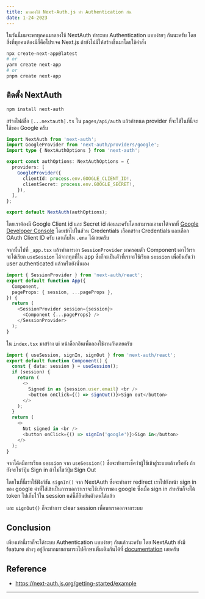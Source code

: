 ```yaml
---
title: มาลองใช้ Next-Auth.js ทํา Authentication กัน
date: 1-24-2023
---
```


ในวันนี้ผมจะพาทุกคนมาลองใช้ NextAuth ทําระบบ Authentication แบบง่ายๆ กันนะครับ โดยสิ่งที่ทุกคนต้องมีก็คือโปรเจค Next.js ถ้ายังไม่มีให้สร้างขึ้นมาโดยใช้คําสั่ง

```bash
npx create-next-app@latest
# or
yarn create next-app
# or
pnpm create next-app
```

## ติดตั้ง NextAuth

```bash
npm install next-auth
```

สร้างไฟล์ชื่อ `[...nextauth].ts` ใน `pages/api/auth`
แล้วกําหนด provider ที่จะใช้ในที่นี้จะใช้ของ Google ครับ

```ts
import NextAuth from 'next-auth';
import GoogleProvider from 'next-auth/providers/google';
import type { NextAuthOptions } from 'next-auth';

export const authOptions: NextAuthOptions = {
  providers: [
    GoogleProvider({
      clientId: process.env.GOOGLE_CLIENT_ID!,
      clientSecret: process.env.GOOGLE_SECRET!,
    }),
  ],
};

export default NextAuth(authOptions);
```

โดยเราต้องมี Google Client id และ Secret id ก่อนนะครับโดยสามารถเอามาได้จากที่ [Google Developer Console](https://console.developers.google.com)
โดยเข้าไปในส่วน Credentials เลือกสร้าง Credentials และเลือก OAuth Client ID ครับ เอาเก็บใน `.env` ได้เลยครับ

จากนั้นไปที่ `_app.tsx` แล้วทําการเอา `SessionProvider` มาครอบตัว Component เอาไว้เราจะได้เรียก `useSession` ได้จากทุกที่ใน app ซึ่งก็จะเป็นตัวที่เราจะใช้เรียก `session` เพื่อยืนยันว่า user authenticated แล้วหรือยังนั่นเอง

```ts
import { SessionProvider } from 'next-auth/react';
export default function App({
  Component,
  pageProps: { session, ...pageProps },
}) {
  return (
    <SessionProvider session={session}>
      <Component {...pageProps} />
    </SessionProvider>
  );
}
```

ใน `index.tsx` มาสร้าง ui หน้าล็อกอินเพื่อลองใช้งานกันเลยครับ

```ts
import { useSession, signIn, signOut } from 'next-auth/react';
export default function Component() {
  const { data: session } = useSession();
  if (session) {
    return (
      <>
        Signed in as {session.user.email} <br />
        <button onClick={() => signOut()}>Sign out</button>
      </>
    );
  }
  return (
    <>
      Not signed in <br />
      <button onClick={() => signIn('google')}>Sign in</button>
    </>
  );
}
```

จากโค้ดมีการเรียก `session` จาก `useSession()` ซึ่งจะทําการเช็คว่าผู้ใช้เข้าสู่ระบบแล้วหรือยัง ถ้ายังจะโชว์ปุ่ม Sign in ถ้าไม่โชว์ปุ่ม Sign Out

โดยในที่นี้เราใช้ฟังก์ชัน `signIn()` จาก NextAuth ซึ่งจะทําการ redirect เราไปยังหน้า sign in ของ google ค่าที่ใส่เข้าเป็นการบอกว่าเราจะใช้บริการของ google ซึ่งเมื่อ sign in สําหรับก็จะได้ token ไปเก็บไว้ใน session แค่นี้ก็ยืนยันตัวตนได้แล้ว

และ `signOut()` ก็จะทําการ clear session เพื่อพาเราออกจากระบบ

## Conclusion

เพียงเท่านี้เราก็จะได้ระบบ Authentication แบบง่ายๆ กันแล้วนะครับ โดย NextAuth ยังมี feature ต่างๆ อยู่อีกมากมายสามารถไปศึกษาเพิ่มเติมกันได้ที่ [documentation](https://next-auth.js.org/) เลยครับ

## Reference

- https://next-auth.js.org/getting-started/example

---
